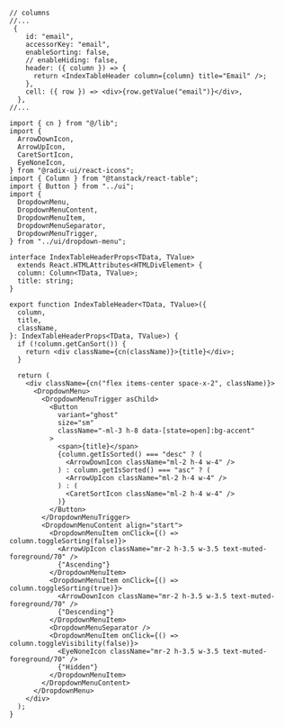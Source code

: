 
<Meta title="composite/IndexTable/IndexTableHeader" />

```tsx
// columns
//...
 {
    id: "email",
    accessorKey: "email",
    enableSorting: false,
    // enableHiding: false,
    header: ({ column }) => {
      return <IndexTableHeader column={column} title="Email" />;
    },
    cell: ({ row }) => <div>{row.getValue("email")}</div>,
  },
//...
```

```tsx
import { cn } from "@/lib";
import {
  ArrowDownIcon,
  ArrowUpIcon,
  CaretSortIcon,
  EyeNoneIcon,
} from "@radix-ui/react-icons";
import { Column } from "@tanstack/react-table";
import { Button } from "../ui";
import {
  DropdownMenu,
  DropdownMenuContent,
  DropdownMenuItem,
  DropdownMenuSeparator,
  DropdownMenuTrigger,
} from "../ui/dropdown-menu";

interface IndexTableHeaderProps<TData, TValue>
  extends React.HTMLAttributes<HTMLDivElement> {
  column: Column<TData, TValue>;
  title: string;
}

export function IndexTableHeader<TData, TValue>({
  column,
  title,
  className,
}: IndexTableHeaderProps<TData, TValue>) {
  if (!column.getCanSort()) {
    return <div className={cn(className)}>{title}</div>;
  }

  return (
    <div className={cn("flex items-center space-x-2", className)}>
      <DropdownMenu>
        <DropdownMenuTrigger asChild>
          <Button
            variant="ghost"
            size="sm"
            className="-ml-3 h-8 data-[state=open]:bg-accent"
          >
            <span>{title}</span>
            {column.getIsSorted() === "desc" ? (
              <ArrowDownIcon className="ml-2 h-4 w-4" />
            ) : column.getIsSorted() === "asc" ? (
              <ArrowUpIcon className="ml-2 h-4 w-4" />
            ) : (
              <CaretSortIcon className="ml-2 h-4 w-4" />
            )}
          </Button>
        </DropdownMenuTrigger>
        <DropdownMenuContent align="start">
          <DropdownMenuItem onClick={() => column.toggleSorting(false)}>
            <ArrowUpIcon className="mr-2 h-3.5 w-3.5 text-muted-foreground/70" />
            {"Ascending"}
          </DropdownMenuItem>
          <DropdownMenuItem onClick={() => column.toggleSorting(true)}>
            <ArrowDownIcon className="mr-2 h-3.5 w-3.5 text-muted-foreground/70" />
            {"Descending"}
          </DropdownMenuItem>
          <DropdownMenuSeparator />
          <DropdownMenuItem onClick={() => column.toggleVisibility(false)}>
            <EyeNoneIcon className="mr-2 h-3.5 w-3.5 text-muted-foreground/70" />
            {"Hidden"}
          </DropdownMenuItem>
        </DropdownMenuContent>
      </DropdownMenu>
    </div>
  );
}
```

```

```
